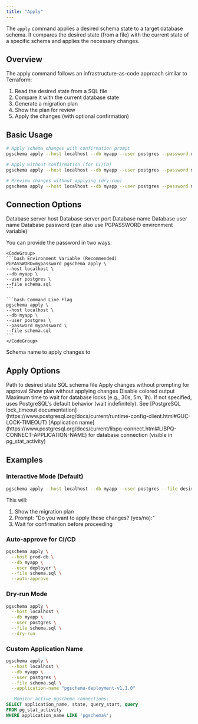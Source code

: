 ```yaml
---
title: "Apply"
---
```


The `apply` command applies a desired schema state to a target database schema. It compares the desired state (from a file) with the current state of a specific schema and applies the necessary changes.

## Overview

The apply command follows an infrastructure-as-code approach similar to Terraform:
1. Read the desired state from a SQL file
1. Compare it with the current database state
1. Generate a migration plan
1. Show the plan for review
1. Apply the changes (with optional confirmation)

## Basic Usage

```bash
# Apply schema changes with confirmation prompt
pgschema apply --host localhost --db myapp --user postgres --password mypassword --file schema.sql

# Apply without confirmation (for CI/CD)
pgschema apply --host localhost --db myapp --user postgres --password mypassword --file schema.sql --auto-approve

# Preview changes without applying (dry-run)
pgschema apply --host localhost --db myapp --user postgres --password mypassword --file schema.sql --dry-run
```

## Connection Options

<ParamField path="--host" type="string" default="localhost">
  Database server host
</ParamField>

<ParamField path="--port" type="integer" default="5432">
  Database server port
</ParamField>

<ParamField path="--db" type="string" required>
  Database name
</ParamField>

<ParamField path="--user" type="string" required>
  Database user name
</ParamField>

<ParamField path="--password" type="string">
  Database password (can also use PGPASSWORD environment variable)

  You can provide the password in two ways:

    <CodeGroup>
    ```bash Environment Variable (Recommended)
    PGPASSWORD=mypassword pgschema apply \
    --host localhost \
    --db myapp \
    --user postgres \
    --file schema.sql
    ```

    ```bash Command Line Flag
    pgschema apply \
    --host localhost \
    --db myapp \
    --user postgres \
    --password mypassword \
    --file schema.sql
    ```
    </CodeGroup>
</ParamField>

<ParamField path="--schema" type="string" default="public">
  Schema name to apply changes to
</ParamField>

## Apply Options

<ParamField path="--file" type="string" required>
  Path to desired state SQL schema file
</ParamField>

<ParamField path="--auto-approve" type="boolean" default="false">
  Apply changes without prompting for approval
</ParamField>

<ParamField path="--dry-run" type="boolean" default="false">
  Show plan without applying changes
</ParamField>

<ParamField path="--no-color" type="boolean" default="false">
  Disable colored output
</ParamField>

<ParamField path="--lock-timeout" type="duration">
  Maximum time to wait for database locks (e.g., 30s, 5m, 1h). If not specified, uses PostgreSQL's default behavior (wait indefinitely). See [PostgreSQL lock_timeout documentation](https://www.postgresql.org/docs/current/runtime-config-client.html#GUC-LOCK-TIMEOUT)
</ParamField>

<ParamField path="--application-name" type="string" default="pgschema">
  [Application name](https://www.postgresql.org/docs/current/libpq-connect.html#LIBPQ-CONNECT-APPLICATION-NAME) for database connection (visible in pg_stat_activity)
</ParamField>

## Examples

### Interactive Mode (Default)

```bash
pgschema apply --host localhost --db myapp --user postgres --file desired_schema.sql
```

This will:
1. Show the migration plan
1. Prompt: "Do you want to apply these changes? (yes/no):"
1. Wait for confirmation before proceeding

### Auto-approve for CI/CD

```bash
pgschema apply \
  --host prod-db \
  --db myapp \
  --user deployer \
  --file schema.sql \
  --auto-approve
```

### Dry-run Mode

```bash
pgschema apply \
  --host localhost \
  --db myapp \
  --user postgres \
  --file schema.sql \
  --dry-run
```

### Custom Application Name

```bash
pgschema apply \
  --host localhost \
  --db myapp \
  --user postgres \
  --file schema.sql \
  --application-name "pgschema-deployment-v1.1.0"
```

```sql
-- Monitor active pgschema connections:
SELECT application_name, state, query_start, query 
FROM pg_stat_activity 
WHERE application_name LIKE 'pgschema%';
```